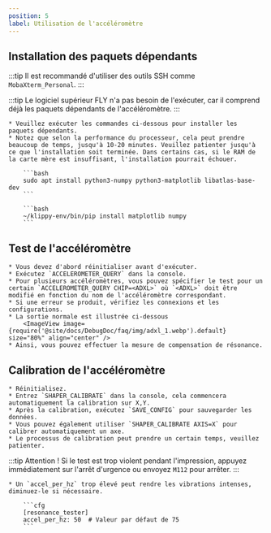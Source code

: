 ```yaml
---
position: 5
label: Utilisation de l'accéléromètre
---
```


## Installation des paquets dépendants

:::tip
Il est recommandé d'utiliser des outils SSH comme `MobaXterm_Personal`.
:::

:::tip
Le logiciel supérieur FLY n'a pas besoin de l'exécuter, car il comprend déjà les paquets dépendants de l'accéléromètre.
:::

    * Veuillez exécuter les commandes ci-dessous pour installer les paquets dépendants.
    * Notez que selon la performance du processeur, cela peut prendre beaucoup de temps, jusqu'à 10-20 minutes. Veuillez patienter jusqu'à ce que l'installation soit terminée. Dans certains cas, si le RAM de la carte mère est insuffisant, l'installation pourrait échouer.

        ```bash
        sudo apt install python3-numpy python3-matplotlib libatlas-base-dev
        ```

        ```bash
        ~/klippy-env/bin/pip install matplotlib numpy
        ```

## Test de l'accéléromètre

    * Vous devez d'abord réinitialiser avant d'exécuter.
    * Exécutez `ACCELEROMETER_QUERY` dans la console.
    * Pour plusieurs accéléromètres, vous pouvez spécifier le test pour un certain `ACCELEROMETER_QUERY CHIP=<ADXL>` où `<ADXL>` doit être modifié en fonction du nom de l'accéléromètre correspondant.
    * Si une erreur se produit, vérifiez les connexions et les configurations.
    * La sortie normale est illustrée ci-dessous
        <ImageView image={require('@site/docs/DebugDoc/faq/img/adxl_1.webp').default} size="80%" align="center" />
    * Ainsi, vous pouvez effectuer la mesure de compensation de résonance.


## Calibration de l'accéléromètre

    * Réinitialisez.
    * Entrez `SHAPER_CALIBRATE` dans la console, cela commencera automatiquement la calibration sur X,Y.
    * Après la calibration, exécutez `SAVE_CONFIG` pour sauvegarder les données.
    * Vous pouvez également utiliser `SHAPER_CALIBRATE AXIS=X` pour calibrer automatiquement un axe.
    * Le processus de calibration peut prendre un certain temps, veuillez patienter.

:::tip
Attention ! Si le test est trop violent pendant l'impression, appuyez immédiatement sur l'arrêt d'urgence ou envoyez `M112` pour arrêter.
:::

    * Un `accel_per_hz` trop élevé peut rendre les vibrations intenses, diminuez-le si nécessaire.

        ```cfg
        [resonance_tester]
        accel_per_hz: 50  # Valeur par défaut de 75
        ```
